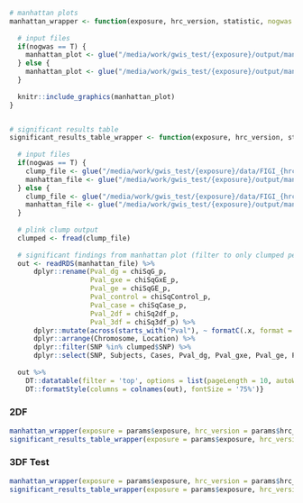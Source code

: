 ```r

# manhattan plots
manhattan_wrapper <- function(exposure, hrc_version, statistic, nogwas = F) {
  
  # input files
  if(nogwas == T) {
    manhattan_plot <- glue("/media/work/gwis_test/{exposure}/output/manhattan_{exposure}_{hrc_version}_{statistic}_no_gwas.png")
  } else {
    manhattan_plot <- glue("/media/work/gwis_test/{exposure}/output/manhattan_{exposure}_{hrc_version}_{statistic}.png")
  }
  
  knitr::include_graphics(manhattan_plot)
}


# significant results table
significant_results_table_wrapper <- function(exposure, hrc_version, statistic, nogwas = F) {
  
  # input files
  if(nogwas == T) {
    clump_file <- glue("/media/work/gwis_test/{exposure}/data/FIGI_{hrc_version}_gxeset_{exposure}_{statistic}_no_gwas_ldclump.clumped")
    manhattan_file <- glue("/media/work/gwis_test/{exposure}/output/manhattan_{exposure}_{hrc_version}_{statistic}_no_gwas_df.rds")
  } else {
    clump_file <- glue("/media/work/gwis_test/{exposure}/data/FIGI_{hrc_version}_gxeset_{exposure}_{statistic}_ldclump.clumped")
    manhattan_file <- glue("/media/work/gwis_test/{exposure}/output/manhattan_{exposure}_{hrc_version}_{statistic}_df.rds")
  }
  
  # plink clump output
  clumped <- fread(clump_file)
  
  # significant findings from manhattan plot (filter to only clumped peaks for brevity)
  out <- readRDS(manhattan_file) %>% 
      dplyr::rename(Pval_dg = chiSqG_p, 
                    Pval_gxe = chiSqGxE_p, 
                    Pval_ge = chiSqGE_p, 
                    Pval_control = chiSqControl_p, 
                    Pval_case = chiSqCase_p,
                    Pval_2df = chiSq2df_p, 
                    Pval_3df = chiSq3df_p) %>% 
      dplyr::mutate(across(starts_with("Pval"), ~ formatC(.x, format = 'e', digits = 4))) %>% 
      dplyr::arrange(Chromosome, Location) %>%
      dplyr::filter(SNP %in% clumped$SNP) %>% 
      dplyr::select(SNP, Subjects, Cases, Pval_dg, Pval_gxe, Pval_ge, Pval_control, Pval_case, Pval_2df, Pval_3df)
  
  out %>% 
    DT::datatable(filter = 'top', options = list(pageLength = 10, autoWidth = T)) %>% 
    DT::formatStyle(columns = colnames(out), fontSize = '75%')}

```

### 2DF
```r
manhattan_wrapper(exposure = params$exposure, hrc_version = params$hrc_version, statistic = 'chiSq2df', nogwas = T)
significant_results_table_wrapper(exposure = params$exposure, hrc_version = params$hrc_version, statistic = 'chiSq2df', nogwas = T)
```

### 3DF Test
```r
manhattan_wrapper(exposure = params$exposure, hrc_version = params$hrc_version, statistic = 'chiSq3df', nogwas = T)
significant_results_table_wrapper(exposure = params$exposure, hrc_version = params$hrc_version, statistic = 'chiSq3df', nogwas = T)
```

